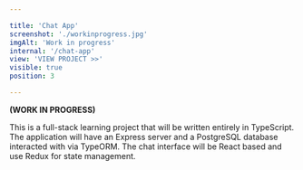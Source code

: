 ```yaml
---

title: 'Chat App'
screenshot: './workinprogress.jpg'
imgAlt: 'Work in progress'
internal: '/chat-app'
view: 'VIEW PROJECT >>'
visible: true
position: 3

---
```


<strong>(WORK IN PROGRESS)</strong>

This is a full-stack learning project that will be written entirely in TypeScript. The application will have an Express server and a PostgreSQL database interacted with via TypeORM. The chat interface will be React based and use Redux for state management.